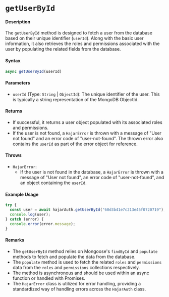 # `getUserById`

#### Description

The `getUserById` method is designed to fetch a user from the database based on their unique identifier (`userId`). Along with the basic user information, it also retrieves the roles and permissions associated with the user by populating the related fields from the database.

#### Syntax

```javascript
async getUserById(userId)
```

#### Parameters

- `userId` (Type: `String` | `ObjectId`): The unique identifier of the user. This is typically a string representation of the MongoDB ObjectId.

#### Returns

- If successful, it returns a user object populated with its associated roles and permissions.
- If the user is not found, a `HajarError` is thrown with a message of "User not found" and an error code of "user-not-found". The thrown error also contains the `userId` as part of the error object for reference.

#### Throws

- `HajarError`:
  - If the user is not found in the database, a `HajarError` is thrown with a message of "User not found", an error code of "user-not-found", and an object containing the `userId`.

#### Example Usage

```javascript
try {
  const user = await hajarAuth.getUserById("60d3b41e7c213e45f0720719");
  console.log(user);
} catch (error) {
  console.error(error.message);
}
```

#### Remarks

- The `getUserById` method relies on Mongoose's `findById` and `populate` methods to fetch and populate the data from the database.
- The `populate` method is used to fetch the related `roles` and `permissions` data from the `roles` and `permissions` collections respectively.
- The method is asynchronous and should be used within an async function or handled with Promises.
- The `HajarError` class is utilized for error handling, providing a standardized way of handling errors across the `HajarAuth` class.
